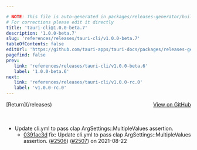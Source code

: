 ```yaml
---

# NOTE: This file is auto-generated in packages/releases-generator/build.ts
# For corrections please edit it directly
title: 'tauri-cli@1.0.0-beta.7'
description: '1.0.0-beta.7'
slug: 'references/releases/tauri-cli/v1.0.0-beta.7'
tableOfContents: false
editUrl: 'https://github.com/tauri-apps/tauri-docs/packages/releases-generator/build.ts'
pagefind: false
prev:
   link: 'references/releases/tauri-cli/v1.0.0-beta.6'
   label: '1.0.0-beta.6'
next:
   link: 'references/releases/tauri-cli/v1.0.0-rc.0'
   label: 'v1.0.0-rc.0'
---
```


<div style="margin-bottom:3rem; display: flex; justify-content: space-between; align-items: center"><span>[Return](/releases)</span><span><a href="https://github.com/tauri-apps/tauri/releases/tag/tauri-cli-v1.0.0-beta.7">View on GitHub</a></span></div>

- Update cli.yml to pass clap ArgSettings::MultipleValues assertion.
  - [0391ac3d](https://www.github.com/tauri-apps/tauri/commit/0391ac3dc96d9c74c34a957e4cb70da88a0a85b7) fix: Update cli.yml to pass clap ArgSettings::MultipleValues assertion. ([#2506](https://www.github.com/tauri-apps/tauri/pull/2506)) ([#2507](https://www.github.com/tauri-apps/tauri/pull/2507)) on 2021-08-22

